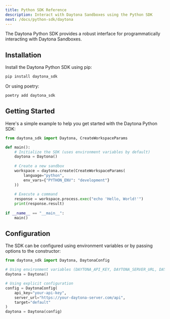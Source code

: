 ```yaml
---
title: Python SDK Reference
description: Interact with Daytona Sandboxes using the Python SDK
next: /docs/python-sdk/daytona
---
```


The Daytona Python SDK provides a robust interface for programmatically interacting with Daytona Sandboxes.

## Installation

Install the Daytona Python SDK using pip:

```bash
pip install daytona_sdk
```

Or using poetry:

```bash
poetry add daytona_sdk
```

## Getting Started

Here's a simple example to help you get started with the Daytona Python SDK:

```python
from daytona_sdk import Daytona, CreateWorkspaceParams

def main():
    # Initialize the SDK (uses environment variables by default)
    daytona = Daytona()
    
    # Create a new sandbox
    workspace = daytona.create(CreateWorkspaceParams(
        language="python",
        env_vars={"PYTHON_ENV": "development"}
    ))
    
    # Execute a command
    response = workspace.process.exec("echo 'Hello, World!'")
    print(response.result)
    
if __name__ == "__main__":
    main()
```

## Configuration

The SDK can be configured using environment variables or by passing options to the constructor:

```python
from daytona_sdk import Daytona, DaytonaConfig

# Using environment variables (DAYTONA_API_KEY, DAYTONA_SERVER_URL, DAYTONA_TARGET)
daytona = Daytona()

# Using explicit configuration
config = DaytonaConfig(
    api_key="your-api-key",
    server_url="https://your-daytona-server.com/api",
    target="default"
)
daytona = Daytona(config)
```
